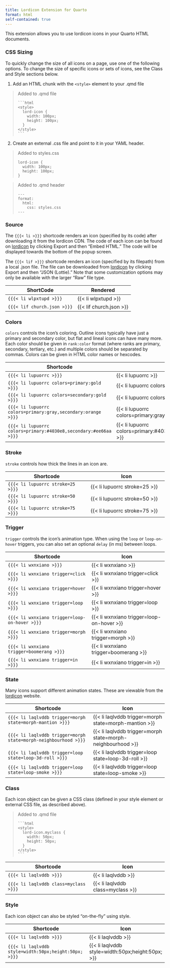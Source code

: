 ---
title: Lordicon Extension for Quarto
format: html
self-contained: true
---

This extension allows you to use lordicon icons in your Quarto HTML documents. 

### CSS Sizing

To quickly change the size of all icons on a page, use one of the following options. To change the size of specific icons or sets of icons, see the Class and Style sections below.

1) Add an HTML chunk with the `<style>` element to your .qmd file

```{=html}
<style>
  lord-icon {
    width: 100px;
    height: 100px;
  }
</style>
```

```{=html}
<blockquote><p>Added to .qmd file</p>
```

````
```{html}
<style>
  lord-icon {
    width: 100px;
    height: 100px;
  }
</style>
```
````

```{=html}
</blockquote>
```

2) Create an external .css file and point to it in your YAML header.

```{=html}
<blockquote><p>Added to styles.css</p>
```
```
lord-icon {
  width: 100px;
  height: 100px;
}
```
```{=html}
</blockquote>
```

```{=html}
<blockquote><p>Added to .qmd header</p>
```
````
---
format: 
  html:
    css: styles.css
---
````
```{=html}
</blockquote>
```

### Source

The `{{{< li >}}}` shortcode renders an icon (specified by its code) after downloading it from the lordicon CDN. The code of each icon can be found on [lordicon](https://lordicon.com) by clicking Export and then "Embed HTML." The code will be displayed towards the bottom of the popup screen.

The `{{{< lif >}}}` shortcode renders an icon (specified by its filepath) from a local .json file. The file can be downloaded from [lordicon](https://lordicon.com) by clicking Export and then "JSON (Lottie)." Note that some customization options may only be available with the larger "Raw" file type.

| ShortCode                   | Rendered                |
|-----------------------------|-------------------------|
| `{{{< li wlpxtupd >}}}`     | {{< li wlpxtupd >}}     |
| `{{{< lif church.json >}}}` | {{< lif church.json >}} |

### Colors

`colors` controls the icon's coloring. Outline icons typically have just a primary and secondary color, but flat and lineal icons can have many more. Each color should be given in `rank:color` format (where ranks are primary, secondary, tertiary, etc.) and multiple colors should be separated by commas. Colors can be given in HTML color names or hexcodes.

| Shortcode                            | Icon                             |
|--------------------------------------|----------------------------------|
| `{{{< li lupuorrc >}}}`              | {{< li lupuorrc >}}              |
| `{{{< li lupuorrc colors=primary:gold >}}}`   | {{< li lupuorrc colors=primary:gold >}}   |
| `{{{< li lupuorrc colors=secondary:gold >}}}`   | {{< li lupuorrc colors=secondary:gold >}}   |
| `{{{< li lupuorrc colors=primary:gray,secondary:orange >}}}`   | {{< li lupuorrc colors=primary:gray,secondary:orange >}}   |
| `{{{< li lupuorrc colors=primary:#4030e8,secondary:#ee66aa >}}}`   | {{< li lupuorrc colors=primary:#4030e8,secondary:#ee66aa >}}   |

### Stroke

`stroke` controls how thick the lines in an icon are.

| Shortcode                             | Icon                               |
|---------------------------------------|------------------------------------|
| `{{{< li lupuorrc stroke=25 >}}}`     | {{< li lupuorrc stroke=25 >}}      |
| `{{{< li lupuorrc stroke=50 >}}}`     | {{< li lupuorrc stroke=50 >}}      |
| `{{{< li lupuorrc stroke=75 >}}}`     | {{< li lupuorrc stroke=75 >}}      |

### Trigger

`trigger` controls the icon's animation type. When using the `loop` or `loop-on-hover` triggers, you can also set an optional `delay` (in ms) between loops.

| Shortcode                            | Icon                             |
|--------------------------------------|----------------------------------|
| `{{{< li wxnxiano >}}}`              | {{< li wxnxiano >}}              |
| `{{{< li wxnxiano trigger=click >}}}` | {{< li wxnxiano trigger=click >}} |
| `{{{< li wxnxiano trigger=hover >}}}` | {{< li wxnxiano trigger=hover >}} |
| `{{{< li wxnxiano trigger=loop >}}}` | {{< li wxnxiano trigger=loop >}} |
| `{{{< li wxnxiano trigger=loop-on-hover >}}}` | {{< li wxnxiano trigger=loop-on-hover >}} |
| `{{{< li wxnxiano trigger=morph >}}}` | {{< li wxnxiano trigger=morph >}} |
| `{{{< li wxnxiano trigger=boomerang >}}}` | {{< li wxnxiano trigger=boomerang >}} |
| `{{{< li wxnxiano trigger=in >}}}` | {{< li wxnxiano trigger=in >}} |

### State

Many icons support different animation states. These are viewable from the [lordicon](https://lordicon.com) website. 

| Shortcode                             | Icon                             |
|---------------------------------------|----------------------------------|
| `{{{< li laqlvddb trigger=morph state=morph-mantion >}}}` | {{< li laqlvddb trigger=morph state=morph-mantion >}} |
| `{{{< li laqlvddb trigger=morph state=morph-neighbourhood >}}}` | {{< li laqlvddb trigger=morph state=morph-neighbourhood >}} |
| `{{{< li laqlvddb trigger=loop state=loop-3d-roll >}}}` | {{< li laqlvddb trigger=loop state=loop-3d-roll >}} |
| `{{{< li laqlvddb trigger=loop state=loop-smoke >}}}` | {{< li laqlvddb trigger=loop state=loop-smoke >}} |

### Class

Each icon object can be given a CSS class (defined in your style element or external CSS file, as described above).

```{=html}
<style>
  lord-icon.myclass {
    width: 50px;
    height: 50px;
  }
</style>
```

```{=html}
<blockquote><p>Added to .qmd file</p>
```

````
```{html}
<style>
  lord-icon.myclass {
    width: 50px;
    height: 50px;
  }
</style>
```
````

```{=html}
</blockquote>
```

| Shortcode                             | Icon                             |
|---------------------------------------|----------------------------------|
| `{{{< li laqlvddb >}}}` | {{< li laqlvddb >}} |
| `{{{< li laqlvddb class=myclass >}}}` | {{< li laqlvddb class=myclass >}} |

### Style

Each icon object can also be styled "on-the-fly" using style.

| Shortcode                             | Icon                             |
|---------------------------------------|----------------------------------|
| `{{{< li laqlvddb >}}}` | {{< li laqlvddb >}} |
| `{{{< li laqlvddb style=width:50px;height:50px; >}}}` | {{< li laqlvddb style=width:50px;height:50px; >}} |
